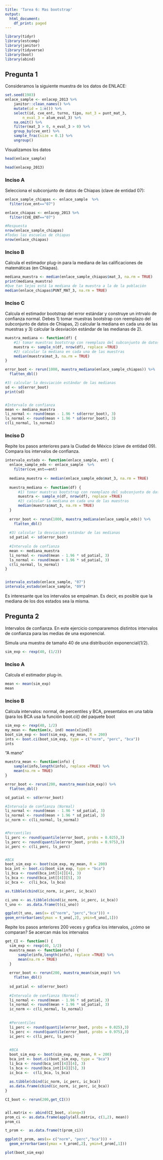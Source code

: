 ```yaml
---
title: 'Tarea 6: Mas bootstrap'
output:
  html_document:
    df_print: paged
---
```


```r
library(tidyr)
library(estcomp)
library(janitor)
library(tidyverse)
library(boot)
library(abind)
```


## Pregunta 1
Consideramos la siguiente muestra de los datos de ENLACE:

```r
set.seed(1983)
enlace_sample <- enlacep_2013 %>% 
    janitor::clean_names() %>% 
    mutate(id = 1:n()) %>% 
    select(id, cve_ent, turno, tipo, mat_3 = punt_mat_3, 
        n_eval_3 = alum_eval_3) %>% 
    na.omit() %>% 
    filter(mat_3 > 0, n_eval_3 > 0) %>% 
    group_by(cve_ent) %>% 
    sample_frac(size = 0.1) %>% 
    ungroup()
```

Visualizamos los datos
```r
head(enlace_sample)
```

```r
head(enlacep_2013)
```


### Inciso A
Selecciona el subconjunto de datos de Chiapas (clave de entidad 07):

```r
enlace_sample_chiapas <- enlace_sample  %>% 
  filter(cve_ent=="07")

enlace_chiapas <- enlacep_2013 %>% 
  filter(CVE_ENT=="07")

#Respuesta
nrow(enlace_sample_chiapas)
#Todas las escuelas de chiapas
nrow(enlace_chiapas)
```


### Inciso B
Calcula el estimador plug-in para la mediana de las calificaciones de matemáticas (en Chiapas).
```r
mediana_muestra <- median(enlace_sample_chiapas$mat_3, na.rm = TRUE)
print(mediana_muestra)
#Que tan lejos está la mediana de la muestra a la de la población
median(enlace_chiapas$PUNT_MAT_3, na.rm = TRUE)
```



### Inciso C
Calcula el estimador bootstrap del error estándar y construye un intrvalo de confianza normal. Debes 1) tomar muestras bootstrap con reemplazo del subconjunto de datos de Chiapas, 2) calcular la mediana en cada una de las muestras y 3) calcular la desviación estándar de las medianas de 2).
```r

muestra_mediana <- function(df) {
    #1) tomar muestras bootstrap con reemplazo del subconjunto de datos de Chiapas
    muestra <- sample_n(df, nrow(df), replace =TRUE)
    #2) calcular la mediana en cada una de las muestras
    median(muestra$mat_3, na.rm = TRUE) 
}

error_boot <- rerun(1000, muestra_mediana(enlace_sample_chiapas)) %>% 
  flatten_dbl()

#3) calcular la desviación estándar de las medianas
sd <- sd(error_boot)
print(sd)


#Intervalo de confianza
mean <- mediana_muestra
li_normal <- round(mean - 1.96 * sd(error_boot), 3)
ls_normal <- round(mean + 1.96 * sd(error_boot), 3)
c(li_normal, ls_normal)
```

### Inciso D
Repite los pasos anteriores para la Ciudad de México (clave de entidad 09).
Compara los intervalos de confianza.

```r

intervalo_estado <- function(enlace_sample, ent) {
  enlace_sample_edo <- enlace_sample  %>% 
    filter(cve_ent==ent)
  
  mediana_muestra <- median(enlace_sample_edo$mat_3, na.rm = TRUE)
  
  muestra_mediana <- function(df) {
      #1) tomar muestras bootstrap con reemplazo del subconjunto de datos de Chiapas
      muestra <- sample_n(df, nrow(df), replace =TRUE)
      #2) calcular la mediana en cada una de las muestras
      median(muestra$mat_3, na.rm = TRUE) 
  }
  
  error_boot <- rerun(1000, muestra_mediana(enlace_sample_edo)) %>% 
    flatten_dbl()
  
  #3) calcular la desviación estándar de las medianas
  sd_patial <- sd(error_boot)
  
  #Intervalo de confianza
  mean <- mediana_muestra
  li_normal <- round(mean - 1.96 * sd_patial, 3)
  ls_normal <- round(mean + 1.96 * sd_patial, 3)
  c(li_normal, ls_normal)
}


intervalo_estado(enlace_sample, "07")
intervalo_estado(enlace_sample, "09")

```
Es interesante que los intervalos se empalman. Es decir, es posible que la mediana de los dos estados sea la misma.

## Pregunta 2
Intervalos de confianza. En este ejercicio compararemos distintos intervalos de confianza para las medias de una exponencial.

Simula una muestra de tamaño 40 de una distribución exponencial(1/2).

```r
sim_exp <- rexp(40, (1/2))
```

### Inciso A
Calcula el estimador plug-in.

```r
mean <- mean(sim_exp)
mean
```

### Inciso B
Calcula intervalos: normal, de percentiles y  BCA, presentalos en una tabla (para los BCA usa la función boot.ci() del paquete boot



```r
sim_exp <- rexp(40, 1/2)
my_mean <- function(x, ind) mean(x[ind])
boot_sim_exp <- boot(sim_exp, my_mean, R = 200)
ints <- boot.ci(boot_sim_exp, type = c("norm", "perc", "bca"))
ints
```

"A mano"
```r

muestra_mean <- function(info) {
    sample(info,length(info), replace =TRUE) %>% 
    mean(na.rm = TRUE) 
}

error_boot <- rerun(200, muestra_mean(sim_exp)) %>% 
  flatten_dbl()

sd_patial <- sd(error_boot)

#Intervalo de confianza (Normal)
li_normal <- round(mean - 1.96 * sd_patial, 3)
ls_normal <- round(mean + 1.96 * sd_patial, 3)
ic_norm <- c(li_normal, ls_normal)


#Percentiles
li_perc <- round(quantile(error_boot, probs = 0.025),3)
ls_perc <- round(quantile(error_boot, probs = 0.975),3)
ic_perc <- c(li_perc, ls_perc)


#BCA
boot_sim_exp <- boot(sim_exp, my_mean, R = 200)
bca_int <- boot.ci(boot_sim_exp, type = "bca")
li_bca <- round(bca_int[[4]][4], 3)
ls_bca <- round(bca_int[[4]][5], 3)
ic_bca <-  c(li_bca, ls_bca)

as.tibble(cbind(ic_norm, ic_perc, ic_bca))
```

```r
ci_uno <- as.tibble(cbind(ic_norm, ic_perc, ic_bca))
t_uno <-  as.data.frame(t(ci_uno))

ggplot(t_uno, aes(x= c("norm", "perc","bca"))) +
geom_errorbar(aes(ymax = t_uno[,2], ymin=t_uno[,1]))
```


Repite los pasos anteriores 200 veces y grafica los intervalos, ¿cómo se comparan?
Se acercan más los intervalos
```r
get_CI <- function() {
  sim_exp <- rexp(40, 1/2)
  muestra_mean <- function(info) {
      sample(info,length(info), replace =TRUE) %>% 
      mean(na.rm = TRUE) 
  }
  
  error_boot <- rerun(200, muestra_mean(sim_exp)) %>% 
    flatten_dbl()
  
  sd_patial <- sd(error_boot)
  
  #Intervalo de confianza (Normal)
  li_normal <- round(mean - 1.96 * sd_patial, 3)
  ls_normal <- round(mean + 1.96 * sd_patial, 3)
  ic_norm <- c(li_normal, ls_normal)
  
  
  #Percentiles
  li_perc <- round(quantile(error_boot, probs = 0.025),3)
  ls_perc <- round(quantile(error_boot, probs = 0.975),3)
  ic_perc <- c(li_perc, ls_perc)
  
  
  #BCA
  boot_sim_exp <- boot(sim_exp, my_mean, R = 200)
  bca_int <- boot.ci(boot_sim_exp, type = "bca")
  li_bca <- round(bca_int[[4]][4], 3)
  ls_bca <- round(bca_int[[4]][5], 3)
  ic_bca <-  c(li_bca, ls_bca)
  
  as.tibble(cbind(ic_norm, ic_perc, ic_bca))
  as.data.frame(cbind(ic_norm, ic_perc, ic_bca))
}

CI_boot <- rerun(200,get_CI()) 


all.matrix <- abind(CI_boot, along=3)
prom_ci <- as.data.frame(apply(all.matrix, c(1,2), mean))
prom_ci

```


```r
t_prom <-  as.data.frame(t(prom_ci))

ggplot(t_prom, aes(x= c("norm", "perc","bca"))) +
  geom_errorbar(aes(ymax = t_prom[,2], ymin=t_prom[,1]))
```

```r
plot(boot_sim_exp)
```



